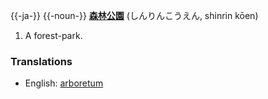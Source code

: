 {{-ja-}}
{{-noun-}}
'''[[森林]][[公園]]''' (しんりんこうえん, shinrin kōen)

# A forest-park.

===Translations===
*English: [[arboretum]]